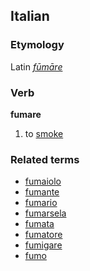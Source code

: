 ==Italian==
===Etymology===
Latin ''[[fumare|fūmāre]]''

===Verb===
'''fumare'''

# to [[smoke]]

===Related terms===
*[[fumaiolo]]
*[[fumante]]
*[[fumario]]
*[[fumarsela]]
*[[fumata]]
*[[fumatore]]
*[[fumigare]]
*[[fumo]]